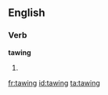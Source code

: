 ==English==

===Verb===
'''tawing'''

# {{present participle of|taw}}

[[fr:tawing]]
[[id:tawing]]
[[ta:tawing]]